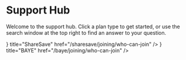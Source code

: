 # Support Hub
 
Welcome to the support hub. Click a plan type to get started, or use the search window at the top right to find an answer to your question.

 
<Cards>
  <Card icon={<CurrencyPoundIcon />} title="ShareSave" href="/sharesave/joining/who-can-join" />
  <Card icon={<CreditCardIcon />} title="BAYE" href="/baye/joining/who-can-join" />
</Cards>
